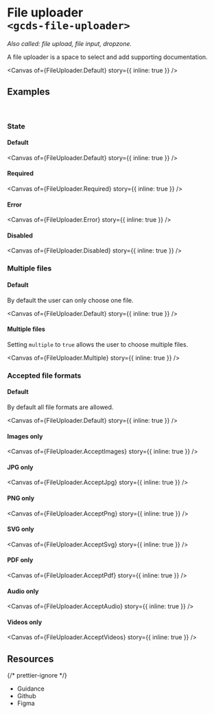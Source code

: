 
<Meta of={FileUploader} name="Overview" />

# File uploader<br/>`<gcds-file-uploader>`

_Also called: file upload, file input, dropzone._

A file uploader is a space to select and add supporting documentation.

<Canvas of={FileUploader.Default} story={{ inline: true }} />

## Examples

<br />

### State

#### Default

<Canvas of={FileUploader.Default} story={{ inline: true }} />

#### Required

<Canvas of={FileUploader.Required} story={{ inline: true }} />

#### Error

<Canvas of={FileUploader.Error} story={{ inline: true }} />

#### Disabled

<Canvas of={FileUploader.Disabled} story={{ inline: true }} />

### Multiple files

#### Default

By default the user can only choose one file.

<Canvas of={FileUploader.Default} story={{ inline: true }} />

#### Multiple files

Setting `multiple` to `true` allows the user to choose multiple files.

<Canvas of={FileUploader.Multiple} story={{ inline: true }} />

### Accepted file formats

#### Default

By default all file formats are allowed.

<Canvas of={FileUploader.Default} story={{ inline: true }} />

#### Images only

<Canvas of={FileUploader.AcceptImages} story={{ inline: true }} />

#### JPG only

<Canvas of={FileUploader.AcceptJpg} story={{ inline: true }} />

#### PNG only

<Canvas of={FileUploader.AcceptPng} story={{ inline: true }} />

#### SVG only

<Canvas of={FileUploader.AcceptSvg} story={{ inline: true }} />

#### PDF only

<Canvas of={FileUploader.AcceptPdf} story={{ inline: true }} />

#### Audio only

<Canvas of={FileUploader.AcceptAudio} story={{ inline: true }} />

#### Videos only

<Canvas of={FileUploader.AcceptVideos} story={{ inline: true }} />

## Resources

{/* prettier-ignore */}
<ul class="resources-list">
  <li>
    <gcds-link size="regular" href="https://design-system.alpha.canada.ca/en/components/file-uploader/" target="_blank">Guidance</gcds-link>
  </li>
  <li>
    <gcds-link size="regular" href="https://github.com/cds-snc/gcds-components/tree/main/packages/web/src/components/gcds-file-uploader" target="_blank">Github</gcds-link>
  </li>
  <li>
    <gcds-link size="regular" href="https://www.figma.com/file/mh2maMG2NBtk41k1O1UGHV/Canadian-Digital-Service%E2%80%A8---GC-Design-System?type=design&node-id=963-2452&mode=design&t=lbmQTaU7tIO1QCtf-0" target="_blank">Figma</gcds-link>
  </li>
</ul>
